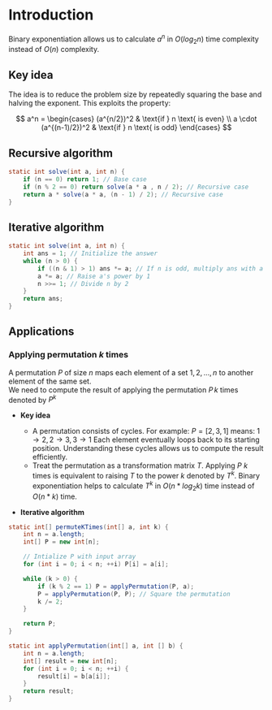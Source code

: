 # Introduction

Binary exponentiation allows us to calculate $a ^ {n}$ in $O(log_2n)$ time complexity instead of $O(n)$ complexity.

## Key idea

The idea is to reduce the problem size by repeatedly squaring the base and halving the exponent. This exploits the property:

$$
a^n =
\begin{cases}
(a^{n/2})^2 & \text{if } n \text{ is even} \\
a \cdot (a^{(n-1)/2})^2 & \text{if } n \text{ is odd}
\end{cases}
$$

## Recursive algorithm

```java filename="exponentiation.java" {2, 3, 4} copy
static int solve(int a, int n) {
    if (n == 0) return 1; // Base case
    if (n % 2 == 0) return solve(a * a , n / 2); // Recursive case
    return a * solve(a * a, (n - 1) / 2); // Recursive case
}
```

## Iterative algorithm

```java filename="exponentiation.java" {3, 4, 5, 6, 7} copy
static int solve(int a, int n) {
    int ans = 1; // Initialize the answer
    while (n > 0) {
        if ((n & 1) > 1) ans *= a; // If n is odd, multiply ans with a
        a *= a; // Raise a's power by 1
        n >>= 1; // Divide n by 2
    }
    return ans;
}
```

## Applications

### Applying permutation $k$ times

A permutation $P$ of size $n$ maps each element of a set ${1,2,...,n}$ to another element of the same set. <br />
We need to compute the result of applying the permutation $P \,k$ times denoted by $P ^ k$

- **Key idea**

  - A permutation consists of cycles. For example:
    $P = [2,3,1]$ means: $1→2, 2→3, 3→1$
    Each element eventually loops back to its starting position. Understanding these cycles allows us to compute the result efficiently.
  - Treat the permutation as a transformation matrix $T$. Applying $P$ $k$ times is equivalent to raising $T$ to the power $k$ denoted by $T^k$.
    Binary exponentiation helps to calculate $T^k$ in $O(n * log_2⁡k)$ time instead of $O(n * k)$ time.

- **Iterative algorithm**

```java permutation.java {3, 9, 10} copy
static int[] permuteKTimes(int[] a, int k) {
    int n = a.length;
    int[] P = new int[n];

    // Intialize P with input array
    for (int i = 0; i < n; ++i) P[i] = a[i];

    while (k > 0) {
        if (k % 2 == 1) P = applyPermutation(P, a);
        P = applyPermutation(P, P); // Square the permutation
        k /= 2;
    }

    return P;
}

static int applyPermutation(int[] a, int [] b) {
    int n = a.length;
    int[] result = new int[n];
    for (int i = 0; i < n; ++i) {
        result[i] = b[a[i]];
    }
    return result;
}
```
